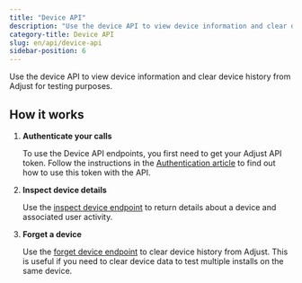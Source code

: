```yaml
---
title: "Device API"
description: "Use the device API to view device information and clear device history from Adjust for testing purposes."
category-title: Device API
slug: en/api/device-api
sidebar-position: 6
---
```


Use the device API to view device information and clear device history from Adjust for testing purposes.

## How it works

1. **Authenticate your calls**

   To use the Device API endpoints, you first need to get your Adjust API token. Follow the instructions in the [Authentication article](/en/api/device-api/authentication) to find out how to use this token with the API.

2. **Inspect device details**

   Use the [inspect device endpoint](/en/api/device-api/inspect) to return details about a device and associated user activity.

3. **Forget a device**

   Use the [forget device endpoint](/en/api/device-api/forget) to clear device history from Adjust. This is useful if you need to clear device data to test multiple installs on the same device.
